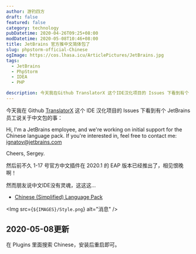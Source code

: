 ```yaml
---
author: 游钓四方
draft: false
featured: false
category: technology
pubDatetime: 2020-04-26T09:25+08:00
modDatetime: 2020-05-08T10:46+08:00
title: JetBrains 官方推中文简体包了
slug: phpstorm-official-Chinese
ogImage: https://cos.lhasa.icu/ArticlePictures/JetBrains.jpg
tags:
  - JetBrains
  - PhpStorm
  - IDEA
  - PHP

description: 今天我在Github TranslatorX 这个IDE汉化项目的 Issues 下看到有个 JetBrains 员工说关于中文包的事
---
```



今天我在 Github [TranslatorX](https://github.com/pingfangx/TranslatorX) 这个 IDE 汉化项目的 Issues 下看到有个 JetBrains 员工说关于中文包的事：

Hi, I'm a JetBrains employee, and we're working on initial support for the Chinese language pack. If you're interested in, feel free to contact me: [ignatov@jetbrains.com](mailto:ignatov@jetbrains.com)

Cheers, Sergey.

然后前不久 1-17 号官方中文插件在 2020.1 的 EAP 版本已经推出了，相见恨晚啊！

然而朋友说中文IDE没有灵魂，这这这...

- [Chinese (Simplified) Language Pack](https://plugins.jetbrains.com/plugin/13710-chinese-simplified-language-pack)

<Img src={`${IMAGES}/Style.png`} alt="消息" />

## 2020-05-08更新

在 Plugins 里面搜索 Chinese，安装后重启即可。